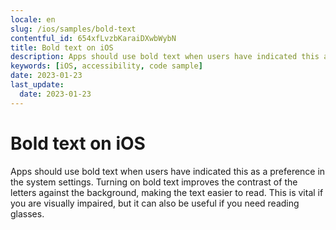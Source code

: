 ```yaml
---
locale: en
slug: /ios/samples/bold-text
contentful_id: 654xfLvzbKaraiDXwbWybN
title: Bold text on iOS
description: Apps should use bold text when users have indicated this as a preference in the system settings.
keywords: [iOS, accessibility, code sample]
date: 2023-01-23
last_update:
  date: 2023-01-23
---
```


# Bold text on iOS

Apps should use bold text when users have indicated this as a preference in the system settings. Turning on bold text improves the contrast of the letters against the background, making the text easier to read. This is vital if you are visually impaired, but it can also be useful if you need reading glasses.

<CodeSample id="text-bold" platform="ios" locale="en"/>
